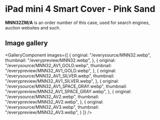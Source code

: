
# iPad mini 4 Smart Cover - Pink Sand

<Callout type='info' emoji='👉🏻'>**MNN32ZM/A** is an order number of this case, used for search engines, auction websites and such.</Callout>

## Image gallery

<GalleryComponent
    images={[
      {
        original: "/everysource/MNN32.webp",
        thumbnail: "/everypreview/MNN32.webp",
      },
      {
        original: "/everysource/MNN32_AV1_GOLD.webp",
        thumbnail: "/everypreview/MNN32_AV1_GOLD.webp",
      },
      {
        original: "/everysource/MNN32_AV1_SILVER.webp",
        thumbnail: "/everypreview/MNN32_AV1_SILVER.webp",
      },
      {
        original: "/everysource/MNN32_AV1_SPACE_GRAY.webp",
        thumbnail: "/everypreview/MNN32_AV1_SPACE_GRAY.webp",
      },
      {
        original: "/everysource/MNN32_AV2.webp",
        thumbnail: "/everypreview/MNN32_AV2.webp",
      },
      {
        original: "/everysource/MNN32_AV3.webp",
        thumbnail: "/everypreview/MNN32_AV3.webp",
      }
    ]}
  />
